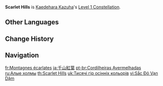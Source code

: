 {{Constellation Infobox
|image       = Constellation Scarlet Hills.png
|description = Decreases [[Chihayaburu]]'s CD by 10%.<br />Using [[Kazuha Slash]] resets the CD of Chihayaburu.
|level       = 1
|character   = Kaedehara Kazuha
|utility1    = Cooldown Reduction
|utility2    = Cooldown Reset
}}
'''Scarlet Hills''' is [[Kaedehara Kazuha]]'s [[Level 1 Constellation]].

==Other Languages==
{{Other Languages
|en      = Scarlet Hills
|zhs     = 千山红遍
|zhs_rm  = Qiān Shān Hóng Biàn
|zht     = 千山紅遍
|zht_rm  = Qiān Shān Hóng Biàn
|zh_tl   = Thousands of Mountains are Red
|ja      = 千山紅葉
|ja_rm   = Senzan Kouyou{{Assumed}}
|ja_tl   = Thousand Mountains Autumn Colors
|ko      = 붉게 물든 산
|ko_rm   = Bulge Muldeun San
|ko_tl   = Red-dyed Mountain
|es      = Rubor de las montañas
|es_tl   = Blush of the Mountains
|fr      = Montagnes écarlates
|fr_tl   = Scarlet Mountains
|ru      = Алые холмы
|ru_tl   = Scarlet Hills
|th      = Scarlet Hills
|vi      = Sắc Đỏ Vạn Dặm
|vi_tl   = Thousand Miles of Red
|de      = Rot bedeckte Hügel
|de_tl   = Red-covered Hills
|id      = Scarlet Hills
|pt      = Cordilheiras Avermelhadas
|pt_tl   = 
|tr      = Kızıl Tepeler
|tr_tl   = 
|it      = Colline scarlatte
|it_tl   = Scarlet Hills
}}

==Change History==
{{Change History|1.6}}

==Navigation==
{{Talent Navbox|Kaedehara Kazuha}}

[[fr:Montagnes écarlates]]
[[ja:千山紅葉]]
[[pt-br:Cordilheiras Avermelhadas]]
[[ru:Алые холмы]]
[[th:Scarlet Hills]]
[[uk:Тисячі гір осінніх кольорів]]
[[vi:Sắc Đỏ Vạn Dặm]]